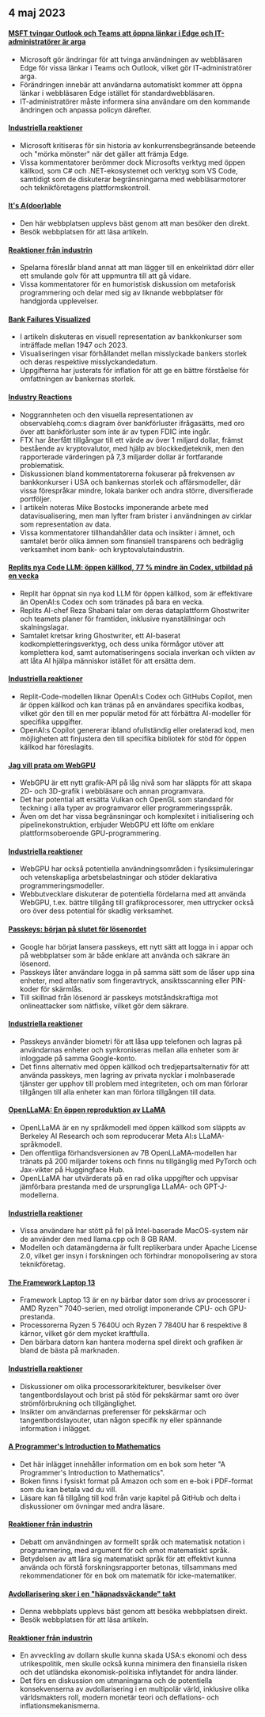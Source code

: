 

<CallToAction />

<Steps>

## 4 maj 2023

#### [MSFT tvingar Outlook och Teams att öppna länkar i Edge och IT-administratörer är arga](https://www.theverge.com/2023/5/3/23709297/microsoft-edge-force-outlook-teams-web-links-open)

- Microsoft gör ändringar för att tvinga användningen av webbläsaren Edge för vissa länkar i Teams och Outlook, vilket gör IT-administratörer arga.
- Förändringen innebär att användarna automatiskt kommer att öppna länkar i webbläsaren Edge istället för standardwebbläsaren.
- IT-administratörer måste informera sina användare om den kommande ändringen och anpassa policyn därefter.

#### [Industriella reaktioner](http://news.ycombinator.com/item?id=35800158)

- Microsoft kritiseras för sin historia av konkurrensbegränsande beteende och "mörka mönster" när det gäller att främja Edge.
- Vissa kommentatorer berömmer dock Microsofts verktyg med öppen källkod, som C# och .NET-ekosystemet och verktyg som VS Code, samtidigt som de diskuterar begränsningarna med webbläsarmotorer och teknikföretagens plattformskontroll.

#### [It's A(door)able](https://ncase.me/door/)

- Den här webbplatsen upplevs bäst genom att man besöker den direkt.
- Besök webbplatsen för att läsa artikeln.

#### [Reaktioner från industrin](http://news.ycombinator.com/item?id=35800492)

- Spelarna föreslår bland annat att man lägger till en enkelriktad dörr eller ett smulande golv för att uppmuntra till att gå vidare.
- Vissa kommentatorer för en humoristisk diskussion om metaforisk programmering och delar med sig av liknande webbplatser för handgjorda upplevelser.

#### [Bank Failures Visualized](https://observablehq.com/@mbostock/bank-failures)

- I artikeln diskuteras en visuell representation av bankkonkurser som inträffade mellan 1947 och 2023.
- Visualiseringen visar förhållandet mellan misslyckade bankers storlek och deras respektive misslyckandedatum.
- Uppgifterna har justerats för inflation för att ge en bättre förståelse för omfattningen av bankernas storlek.

#### [Industry Reactions](http://news.ycombinator.com/item?id=35795975)

- Noggrannheten och den visuella representationen av observablehq.com:s diagram över bankförluster ifrågasätts, med oro över att bankförluster som inte är av typen FDIC inte ingår.
- FTX har återfått tillgångar till ett värde av över 1 miljard dollar, främst bestående av kryptovalutor, med hjälp av blockkedjeteknik, men den rapporterade värderingen på 7,3 miljarder dollar är fortfarande problematisk.
- Diskussionen bland kommentatorerna fokuserar på frekvensen av bankkonkurser i USA och bankernas storlek och affärsmodeller, där vissa förespråkar mindre, lokala banker och andra större, diversifierade portföljer.
- I artikeln noteras Mike Bostocks imponerande arbete med datavisualisering, men man lyfter fram brister i användningen av cirklar som representation av data.
- Vissa kommentatorer tillhandahåller data och insikter i ämnet, och samtalet berör olika ämnen som finansiell transparens och bedräglig verksamhet inom bank- och kryptovalutaindustrin.

#### [Replits nya Code LLM: öppen källkod, 77 % mindre än Codex, utbildad på en vecka](https://www.latent.space/p/reza-shabani#details)

- Replit har öppnat sin nya kod LLM för öppen källkod, som är effektivare än OpenAI:s Codex och som tränades på bara en vecka.
- Replits AI-chef Reza Shabani talar om deras dataplattform Ghostwriter och teamets planer för framtiden, inklusive nyanställningar och skalningslagar.
- Samtalet kretsar kring Ghostwriter, ett AI-baserat kodkompletteringsverktyg, och dess unika förmågor utöver att komplettera kod, samt automatiseringens sociala inverkan och vikten av att låta AI hjälpa människor istället för att ersätta dem.

#### [Industriella reaktioner](http://news.ycombinator.com/item?id=35803435)

- Replit-Code-modellen liknar OpenAI:s Codex och GitHubs Copilot, men är öppen källkod och kan tränas på en användares specifika kodbas, vilket gör den till en mer populär metod för att förbättra AI-modeller för specifika uppgifter.
- OpenAI:s Copilot genererar ibland ofullständig eller orelaterad kod, men möjligheten att finjustera den till specifika bibliotek för stöd för öppen källkod har föreslagits.

#### [Jag vill prata om WebGPU](https://cohost.org/mcc/post/1406157-i-want-to-talk-about-webgpu)

- WebGPU är ett nytt grafik-API på låg nivå som har släppts för att skapa 2D- och 3D-grafik i webbläsare och annan programvara.
- Det har potential att ersätta Vulkan och OpenGL som standard för teckning i alla typer av programvaror eller programmeringsspråk.
- Även om det har vissa begränsningar och komplexitet i initialisering och pipelinekonstruktion, erbjuder WebGPU ett löfte om enklare plattformsoberoende GPU-programmering.

#### [Industriella reaktioner](http://news.ycombinator.com/item?id=35800988)

- WebGPU har också potentiella användningsområden i fysiksimuleringar och vetenskapliga arbetsbelastningar och stöder deklarativa programmeringsmodeller.
- Webbutvecklare diskuterar de potentiella fördelarna med att använda WebGPU, t.ex. bättre tillgång till grafikprocessorer, men uttrycker också oro över dess potential för skadlig verksamhet.

#### [Passkeys: början på slutet för lösenordet](https://blog.google/technology/safety-security/the-beginning-of-the-end-of-the-password/)

- Google har börjat lansera passkeys, ett nytt sätt att logga in i appar och på webbplatser som är både enklare att använda och säkrare än lösenord.
- Passkeys låter användare logga in på samma sätt som de låser upp sina enheter, med alternativ som fingeravtryck, ansiktsscanning eller PIN-koder för skärmlås.
- Till skillnad från lösenord är passkeys motståndskraftiga mot onlineattacker som nätfiske, vilket gör dem säkrare.

#### [Industriella reaktioner](http://news.ycombinator.com/item?id=35801392)

- Passkeys använder biometri för att låsa upp telefonen och lagras på användarnas enheter och synkroniseras mellan alla enheter som är inloggade på samma Google-konto.
- Det finns alternativ med öppen källkod och tredjepartsalternativ för att använda passkeys, men lagring av privata nycklar i molnbaserade tjänster ger upphov till problem med integriteten, och om man förlorar tillgången till alla enheter kan man förlora tillgången till data.

#### [OpenLLaMA: En öppen reproduktion av LLaMA](https://github.com/openlm-research/open_llama)

- OpenLLaMA är en ny språkmodell med öppen källkod som släppts av Berkeley AI Research och som reproducerar Meta AI:s LLaMA-språkmodell.
- Den offentliga förhandsversionen av 7B OpenLLaMA-modellen har tränats på 200 miljarder tokens och finns nu tillgänglig med PyTorch och Jax-vikter på Huggingface Hub.
- OpenLLaMA har utvärderats på en rad olika uppgifter och uppvisar jämförbara prestanda med de ursprungliga LLaMA- och GPT-J-modellerna.

#### [Industriella reaktioner](http://news.ycombinator.com/item?id=35798888)

- Vissa användare har stött på fel på Intel-baserade MacOS-system när de använder den med llama.cpp och 8 GB RAM.
- Modellen och datamängderna är fullt replikerbara under Apache License 2.0, vilket ger insyn i forskningen och förhindrar monopolisering av stora teknikföretag.

#### [The Framework Laptop 13](https://frame.work/blog/announcing-the-framework-laptop-13-powered-by-amd-ryzen)

- Framework Laptop 13 är en ny bärbar dator som drivs av processorer i AMD Ryzen™ 7040-serien, med otroligt imponerande CPU- och GPU-prestanda.
- Processorerna Ryzen 5 7640U och Ryzen 7 7840U har 6 respektive 8 kärnor, vilket gör dem mycket kraftfulla.
- Den bärbara datorn kan hantera moderna spel direkt och grafiken är bland de bästa på marknaden.

#### [Industriella reaktioner](http://news.ycombinator.com/item?id=35802210)

- Diskussioner om olika processorarkitekturer, besvikelser över tangentbordslayout och brist på stöd för pekskärmar samt oro över strömförbrukning och tillgänglighet.
- Insikter om användarnas preferenser för pekskärmar och tangentbordslayouter, utan någon specifik ny eller spännande information i inlägget.

#### [A Programmer's Introduction to Mathematics](https://pimbook.org)

- Det här inlägget innehåller information om en bok som heter "A Programmer's Introduction to Mathematics".
- Boken finns i fysiskt format på Amazon och som en e-bok i PDF-format som du kan betala vad du vill.
- Läsare kan få tillgång till kod från varje kapitel på GitHub och delta i diskussioner om övningar med andra läsare.

#### [Reaktioner från industrin](http://news.ycombinator.com/item?id=35800136)

- Debatt om användningen av formellt språk och matematisk notation i programmering, med argument för och emot matematiskt språk.
- Betydelsen av att lära sig matematiskt språk för att effektivt kunna använda och förstå forskningsrapporter betonas, tillsammans med rekommendationer för en bok om matematik för icke-matematiker.

#### [Avdollarisering sker i en "häpnadsväckande" takt](https://www.bloomberg.com/news/articles/2023-04-18/de-dollarization-is-happening-at-a-stunning-pace-jen-says)

- Denna webbplats upplevs bäst genom att besöka webbplatsen direkt.
- Besök webbplatsen för att läsa artikeln.

#### [Reaktioner från industrin](http://news.ycombinator.com/item?id=35796915)

- En avveckling av dollarn skulle kunna skada USA:s ekonomi och dess utrikespolitik, men skulle också kunna minimera den finansiella risken och det utländska ekonomisk-politiska inflytandet för andra länder.
- Det förs en diskussion om utmaningarna och de potentiella konsekvenserna av avdollarisering i en multipolär värld, inklusive olika världsmakters roll, modern monetär teori och deflations- och inflationsmekanismerna.

</Steps>
